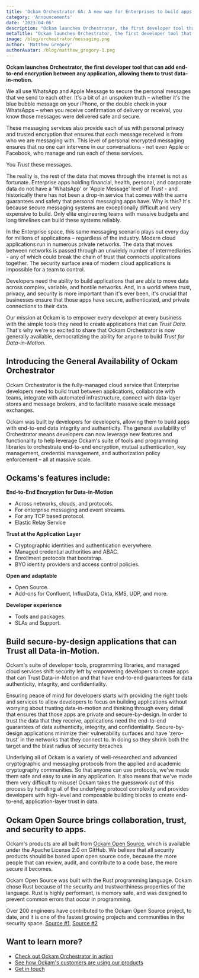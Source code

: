```yaml
---
title: 'Ockam Orchestrator GA: A new way for Enterprises to build apps that can Trust Data-in-Motion'
category: 'Announcements'
date: '2023-04-06'
description: "Ockam launches Orchestrator, the first developer tool that can add end-to-end encryption between any application, allowing them to trust data-in-motion."
metaTitle: "Ockam launches Orchestrator, the first developer tool that can add end-to-end encryption between any application, allowing them to trust data-in-motion."
image: /blog/orchestrator/messaging.png
author: 'Matthew Gregory'
authorAvatar: /blog/matthew_gregory-1.png
---
```


**Ockam launches Orchestrator, the first developer tool that can add end-to-end encryption between any application, allowing them to trust data-in-motion.**
 
We all use WhatsApp and Apple Message to secure the personal messages that we send to each other. It\'s a bit of an unspoken truth – whether it\'s the blue bubble message on your iPhone, or the double check in your WhatsApps – when you receive confirmation of delivery or receival, you know those messages were delivered safe and secure. 

These messaging services also provide each of us with personal privacy and trusted encryption that ensures that each message received is from who we are messaging with. This level of personal encrypted messaging ensures that no one can intervene in our conversations - not even Apple or Facebook, who manage and run each of these services.

You *Trust* these messages.

The reality is, the rest of the data that moves through the internet is not as fortunate. Enterprise apps holding financial, health, personal, and corporate data do not have a \'WhatsApp\' or \'Apple Message\' level of *Trust* - and historically there has not been a drop-in service that comes with the same guarantees and safety that personal messaging apps have. Why is this? It\'s because secure messaging systems are exceptionally difficult and very expensive to build. Only elite engineering teams with massive budgets and long timelines can build these systems reliably. 

In the Enterprise space, this same messaging scenario plays out every day for millions of applications – regardless of the industry. Modern cloud applications run in numerous private networks. The data that moves between networks is passed through an unwieldy number of intermediaries - any of which could break the chain of trust that connects applications together. The security surface area of modern cloud applications is impossible for a team to control.  

Developers need the ability to build applications that are able to move data across complex, variable, and hostile networks. And, in a world where trust, privacy, and security is more important than it\'s ever been, it\'s crucial that businesses ensure that those apps have secure, authenticated, and private connections to their data. 

Our mission at Ockam is to empower every developer at every business with the simple tools they need to create applications that can *Trust Data*. That\'s why we\'re so excited to share that Ockam Orchestrator is now generally available, democratizing the ability for anyone to build *Trust for Data-in-Motion*. 

## Introducing the General Availability of Ockam Orchestrator 

Ockam Orchestrator is the fully-managed cloud service that Enterprise developers need to build trust between applications, collaborate with teams, integrate with automated infrastructure, connect with data-layer stores and message brokers, and to facilitate massive scale message exchanges.

Ockam was built by developers for developers, allowing them to build apps with end-to-end data integrity and authenticity. The general availability of Orchestrator means developers can now leverage new features and functionality to help leverage Ockam\'s suite of tools and programming libraries to orchestrate end-to-end encryption, mutual authentication, key management, credential management, and authorization policy enforcement – all at massive scale.

## Ockams\'s features include:
**End-to-End Encryption for Data-in-Motion**
* Across networks, clouds, and protocols.
* For enterprise messaging and event streams.
* For any TCP based protocol.
* Elastic Relay Service

**Trust at the Application Layer** 
* Cryptographic identities and authentication everywhere.
* Managed credential authorities and ABAC.
 * Enrollment protocols that bootstrap.
* BYO identity providers and access control policies.

**Open and adaptable**
* Open Source.
* Add-ons for Confluent, InfluxData, Okta, KMS, UDP, and more.

**Developer experience**
* Tools and packages.
* SLAs and Support.

## Build secure-by-design applications that can Trust all Data-in-Motion.

Ockam's suite of developer tools, programming libraries, and managed cloud services shift security left by empowering developers to create apps that can Trust Data-in-Motion and that have end-to-end guarantees for data authenticity, integrity, and confidentiality. 

Ensuring peace of mind for developers starts with providing the right tools and services to allow developers to focus on building applications without worrying about trusting data-in-motion and thinking through every detail that ensures that those apps are private and secure-by-design. In order to trust the data that they receive, applications need the end-to-end guarantees of data authenticity, integrity, and confidentiality. Secure-by-design applications minimize their vulnerability surfaces and have \'zero-trust\' in the networks that they connect to. In doing so they shrink both the target and the blast radius of security breaches.

Underlying all of Ockam is a variety of well-researched and advanced cryptographic and messaging protocols from the applied and academic cryptography communities. So that anyone can use protocols, we\'ve made them safe and easy to use in any application. It also means that we\'ve made them very difficult to misuse! Ockam takes the guesswork out of this process by handling all of the underlying protocol complexity and provides developers with high-level and composable building blocks to create end-to-end, application-layer trust in data.

## Ockam Open Source brings collaboration, trust, and security to apps.

Ockam\'s products are all built from [Ockam Open Source](https://github.com/build-trust/ockam), which is available under the Apache License 2.0 on GitHub. We believe that all security products should be based upon open source code, because the more people that can review, audit, and contribute to a code base, the more secure it becomes. 

Ockam Open Source was built with the Rust programming language. Ockam chose Rust because of the security and trustworthiness properties of the language. Rust is highly performant, is memory safe, and was designed to prevent common errors that occur in programming.

Over 200 engineers have contributed to the Ockam Open Source project, to date, and it is one of the fastest growing projects and communities in the security space. [Source #1](https://opensourcesecurityindex.io/), [Source #2](https://redpoint.metabaseapp.com/public/dashboard/5e802588-cc2c-489c-a2f3-283d6c3cd298?category=Security)

## Want to learn more?

* [Check out Ockam Orchestrator in action](https://docs.ockam.io/guides/examples)
* [See how Ockam\'s customers are using our products](https://docs.ockam.io/guides/use-cases)
* [Get in touch](https://www.ockam.io/contact/form)

